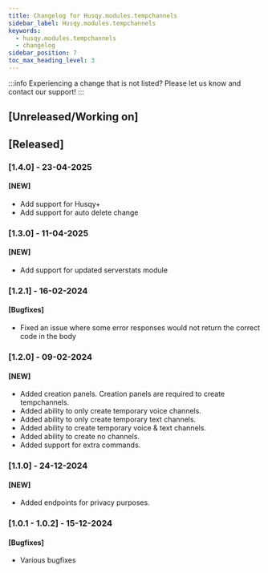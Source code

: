 ```yaml
---
title: Changelog for Husqy.modules.tempchannels
sidebar_label: Husqy.modules.tempchannels
keywords:
  - husqy.modules.tempchannels
  - changelog
sidebar_position: 7
toc_max_heading_level: 3
---
```


:::info
Experiencing a change that is not listed? Please let us know and contact our support!
:::

## [Unreleased/Working on]

## [Released]

### [1.4.0] - 23-04-2025

#### [NEW]

- Add support for Husqy+
- Add support for auto delete change

### [1.3.0] - 11-04-2025

#### [NEW]

- Add support for updated serverstats module

### [1.2.1] - 16-02-2024

#### [Bugfixes]

- Fixed an issue where some error responses would not return the correct code in the body

### [1.2.0] - 09-02-2024

#### [NEW]

- Added creation panels. Creation panels are required to create tempchannels.
- Added ability to only create temporary voice channels.
- Added ability to only create temporary text channels.
- Added ability to create temporary voice & text channels.
- Added ability to create no channels.
- Added support for extra commands.

### [1.1.0] - 24-12-2024

#### [NEW]

- Added endpoints for privacy purposes.

### [1.0.1 - 1.0.2] - 15-12-2024

#### [Bugfixes]

- Various bugfixes
